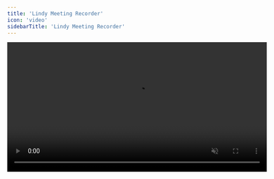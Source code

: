 ```yaml
---
title: 'Lindy Meeting Recorder'
icon: 'video'
sidebarTitle: 'Lindy Meeting Recorder'
---
```


<div style={{ display: 'flex', justifyContent: 'center', margin: '2rem 0' }}>
  <div className="video-card">
    <video
      src="https://lindyfiles.nyc3.cdn.digitaloceanspaces.com/triggers.mp4"
      width="600"
      autoPlay
      muted
      loop
      playsInline
      style={{ display: 'block', width: '100%', borderRadius: '16px' }}
    />
  </div>
</div>
